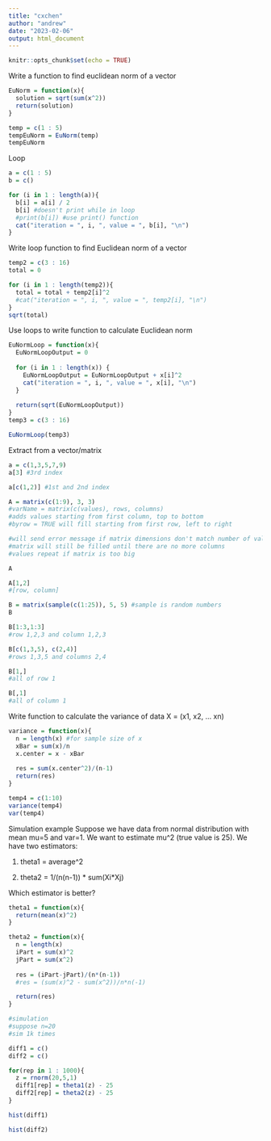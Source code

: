 ```yaml
---
title: "cxchen"
author: "andrew"
date: "2023-02-06"
output: html_document
---
```


```r
knitr::opts_chunk$set(echo = TRUE)
```

Write a function to find euclidean norm of a vector
```r
EuNorm = function(x){
  solution = sqrt(sum(x^2))
  return(solution)
}

temp = c(1 : 5)
tempEuNorm = EuNorm(temp)
tempEuNorm
```

Loop
```r
a = c(1 : 5)
b = c()

for (i in 1 : length(a)){
  b[i] = a[i] / 2
  b[i] #doesn't print while in loop
  #print(b[i]) #use print() function
  cat("iteration = ", i, ", value = ", b[i], "\n")
}
```

Write loop function to find Euclidean norm of a vector
```r
temp2 = c(3 : 16)
total = 0

for (i in 1 : length(temp2)){
  total = total + temp2[i]^2
  #cat("iteration = ", i, ", value = ", temp2[i], "\n")
}
sqrt(total)
```

Use loops to write function to calculate Euclidean norm
```r
EuNormLoop = function(x){
  EuNormLoopOutput = 0
  
  for (i in 1 : length(x)) {
    EuNormLoopOutput = EuNormLoopOutput + x[i]^2
    cat("iteration = ", i, ", value = ", x[i], "\n")
  }
  
  return(sqrt(EuNormLoopOutput))
}
temp3 = c(3 : 16)

EuNormLoop(temp3)

```

Extract from a vector/matrix

```r
a = c(1,3,5,7,9)
a[3] #3rd index

a[c(1,2)] #1st and 2nd index

A = matrix(c(1:9), 3, 3) 
#varName = matrix(c(values), rows, columns)
#adds values starting from first column, top to bottom
#byrow = TRUE will fill starting from first row, left to right

#will send error message if matrix dimensions don't match number of values
#matrix will still be filled until there are no more columns
#values repeat if matrix is too big

A

A[1,2]
#[row, column]
```
```r
B = matrix(sample(c(1:25)), 5, 5) #sample is random numbers
B

B[1:3,1:3]
#row 1,2,3 and column 1,2,3

B[c(1,3,5), c(2,4)]
#rows 1,3,5 and columns 2,4

B[1,]
#all of row 1

B[,1]
#all of column 1
```

Write function to calculate the variance of data X = (x1, x2, ... xn)
```r
variance = function(x){
  n = length(x) #for sample size of x
  xBar = sum(x)/n
  x.center = x - xBar
  
  res = sum(x.center^2)/(n-1)
  return(res)
}

temp4 = c(1:10)
variance(temp4)
var(temp4)
```
Simulation example
Suppose we have data from normal distribution with mean mu=5 and var=1.
We want to estimate mu^2 (true value is 25). We have two estimators:

1. theta1 = average^2

2. theta2 = 1/(n(n-1)) * sum(Xi*Xj)

Which estimator is better?

```r
theta1 = function(x){
  return(mean(x)^2)
}

theta2 = function(x){
  n = length(x)
  iPart = sum(x)^2
  jPart = sum(x^2)
  
  res = (iPart-jPart)/(n*(n-1))
  #res = (sum(x)^2 - sum(x^2))/n*n(-1)

  return(res)
}

```

```r
#simulation
#suppose n=20
#sim 1k times

diff1 = c()
diff2 = c()

for(rep in 1 : 1000){
  z = rnorm(20,5,1)
  diff1[rep] = theta1(z) - 25
  diff2[rep] = theta2(z) - 25
}

```

```r
hist(diff1)
```

```r
hist(diff2)
```








